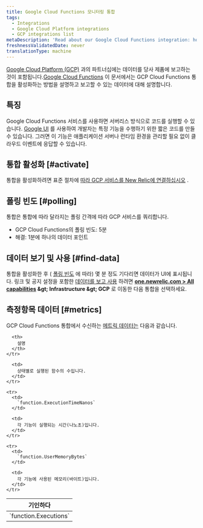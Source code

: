 ```yaml
---
title: Google Cloud Functions 모니터링 통합
tags:
  - Integrations
  - Google Cloud Platform integrations
  - GCP integrations list
metaDescription: 'Read about our Google Cloud Functions integration: how to activate it and what data it reports.'
freshnessValidatedDate: never
translationType: machine
---
```


[](/docs/infrastructure/introduction-infra-monitoring)[Google Cloud Platform (GCP)](https://cloud.google.com/) 과의 파트너십에는 데이터를 당사 제품에 보고하는 것이 포함됩니다.[Google Cloud Functions](https://cloud.google.com/functions/) 이 문서에서는 GCP Cloud Functions 통합을 활성화하는 방법을 설명하고 보고할 수 있는 데이터에 대해 설명합니다.

## 특징

Google Cloud Functions 서비스를 사용하면 서버리스 방식으로 코드를 실행할 수 있습니다. [Google UI](https://cloud.google.com/functions/docs/quickstarts) 를 사용하여 개발자는 특정 기능을 수행하기 위한 짧은 코드를 만들 수 있습니다. 그러면 이 기능은 애플리케이션 서버나 런타임 환경을 관리할 필요 없이 클라우드 이벤트에 응답할 수 있습니다.

## 통합 활성화 [#activate]

통합을 활성화하려면 표준 절차에 [따라 GCP 서비스를 New Relic에 연결하십시오](/docs/connect-google-cloud-platform-services-infrastructure) .

## 폴링 빈도 [#polling]

통합은 통합에 따라 달라지는 폴링 간격에 따라 GCP 서비스를 쿼리합니다.

* GCP Cloud Functions의 폴링 빈도: 5분
* 해결: 1분에 하나의 데이터 포인트

## 데이터 보기 및 사용 [#find-data]

통합을 활성화한 후 ( [폴링 빈도](#polling) 에 따라) 몇 분 정도 기다리면 데이터가 UI에 표시됩니다. <InlinePopover type="dashboards" />링크 및 공지 설정을 포함한 [데이터를 보고 사용](/docs/infrastructure/integrations/find-use-infrastructure-integration-data) 하려면 <DNT>**[one.newrelic.com &gt; All capabilities](https://one.newrelic.com/all-capabilities) &amp;gt; Infrastructure &amp;gt; GCP**</DNT> 로 이동한 다음 통합을 선택하세요.

## 측정항목 데이터 [#metrics]

GCP Cloud Functions 통합에서 수신하는 [메트릭 데이터는](/docs/infrastructure/introduction-infra-monitoring#data-types) 다음과 같습니다.

<table>
  <thead>
    <tr>
      <th style={{ width: "300px" }}>
        기인하다
      </th>

      <th>
        설명
      </th>
    </tr>
  </thead>

  <tbody>
    <tr>
      <td>
        `function.Executions`
      </td>

      <td>
        상태별로 실행된 함수의 수입니다.
      </td>
    </tr>

    <tr>
      <td>
        `function.ExecutionTimeNanos`
      </td>

      <td>
        각 기능이 실행되는 시간(나노초)입니다.
      </td>
    </tr>

    <tr>
      <td>
        `function.UserMemoryBytes`
      </td>

      <td>
        각 기능에 사용된 메모리(바이트)입니다.
      </td>
    </tr>
  </tbody>
</table>